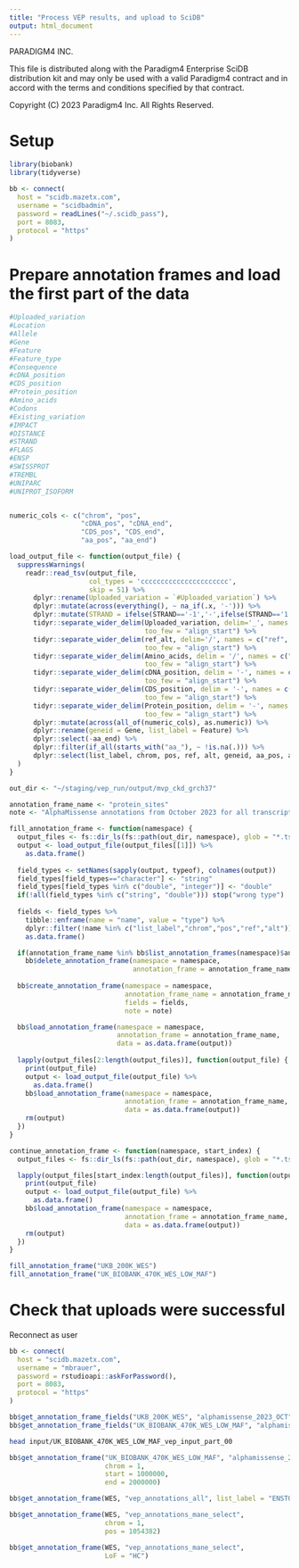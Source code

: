 ```yaml
---
title: "Process VEP results, and upload to SciDB"
output: html_document
---
```


PARADIGM4 INC.

This file is distributed along with the Paradigm4 Enterprise SciDB 
distribution kit and may only be used with a valid Paradigm4 contract 
and in accord with the terms and conditions specified by that contract.

Copyright (C) 2023 Paradigm4 Inc.
All Rights Reserved.

# Setup

```r
library(biobank)
library(tidyverse)
```

```r
bb <- connect(
  host = "scidb.mazetx.com",
  username = "scidbadmin",
  password = readLines("~/.scidb_pass"),
  port = 8083,
  protocol = "https"
)
```

# Prepare annotation frames and load the first part of the data

```r
#Uploaded_variation
#Location
#Allele
#Gene
#Feature
#Feature_type
#Consequence
#cDNA_position
#CDS_position
#Protein_position
#Amino_acids
#Codons
#Existing_variation
#IMPACT
#DISTANCE
#STRAND
#FLAGS
#ENSP
#SWISSPROT
#TREMBL
#UNIPARC
#UNIPROT_ISOFORM


numeric_cols <- c("chrom", "pos",
                  "cDNA_pos", "cDNA_end",
                  "CDS_pos", "CDS_end",
                  "aa_pos", "aa_end")

load_output_file <- function(output_file) {
  suppressWarnings(
    readr::read_tsv(output_file,
                    col_types = 'cccccccccccccccccccccc',
                    skip = 51) %>% 
      dplyr::rename(Uploaded_variation = `#Uploaded_variation`) %>%
      dplyr::mutate(across(everything(), ~ na_if(.x, '-'))) %>%
      dplyr::mutate(STRAND = ifelse(STRAND=='-1','-',ifelse(STRAND=='1','+',STRAND))) %>%
      tidyr::separate_wider_delim(Uploaded_variation, delim='_', names = c("chrom", "pos", "ref_alt"),
                                  too_few = "align_start") %>%
      tidyr::separate_wider_delim(ref_alt, delim='/', names = c("ref", "alt"),
                                  too_few = "align_start") %>%
      tidyr::separate_wider_delim(Amino_acids, delim = '/', names = c("aa_ref", "aa_alt"),
                                  too_few = "align_start") %>%
      tidyr::separate_wider_delim(cDNA_position, delim = '-', names = c("cDNA_pos", "cDNA_end"),
                                  too_few = "align_start") %>%
      tidyr::separate_wider_delim(CDS_position, delim = '-', names = c("CDS_pos", "CDS_end"),
                                  too_few = "align_start") %>%
      tidyr::separate_wider_delim(Protein_position, delim = '-', names = c("aa_pos", "aa_end"),
                                  too_few = "align_start") %>%
      dplyr::mutate(across(all_of(numeric_cols), as.numeric)) %>%
      dplyr::rename(geneid = Gene, list_label = Feature) %>%
      dplyr::select(-aa_end) %>%
      dplyr::filter(if_all(starts_with("aa_"), ~ !is.na(.))) %>%
      dplyr::select(list_label, chrom, pos, ref, alt, geneid, aa_pos, aa_ref, aa_alt)
  )
}
```


```r
out_dir <- "~/staging/vep_run/output/mvp_ckd_grch37"

annotation_frame_name <- "protein_sites"
note <- "AlphaMissense annotations from October 2023 for all transcripts. List label is Ensembl transcript ID."

fill_annotation_frame <- function(namespace) {
  output_files <- fs::dir_ls(fs::path(out_dir, namespace), glob = "*.tsv")
  output <- load_output_file(output_files[[1]]) %>%
    as.data.frame()
  
  field_types <- setNames(sapply(output, typeof), colnames(output))
  field_types[field_types=="character"] <- "string"
  field_types[field_types %in% c("double", "integer")] <- "double"
  if(!all(field_types %in% c("string", "double"))) stop("wrong type")
  
  fields <- field_types %>%
    tibble::enframe(name = "name", value = "type") %>%
    dplyr::filter(!name %in% c("list_label","chrom","pos","ref","alt")) %>%
    as.data.frame()

  if(annotation_frame_name %in% bb$list_annotation_frames(namespace)$annotation_frame_name)
    bb$delete_annotation_frame(namespace = namespace,
                               annotation_frame = annotation_frame_name)
  
  bb$create_annotation_frame(namespace = namespace,
                             annotation_frame_name = annotation_frame_name,
                             fields = fields,
                             note = note)

  bb$load_annotation_frame(namespace = namespace,
                           annotation_frame = annotation_frame_name,
                           data = as.data.frame(output))
  
  lapply(output_files[2:length(output_files)], function(output_file) {
    print(output_file)
    output <- load_output_file(output_file) %>%
      as.data.frame()
    bb$load_annotation_frame(namespace = namespace,
                             annotation_frame = annotation_frame_name,
                             data = as.data.frame(output))
    rm(output)
  })
}

continue_annotation_frame <- function(namespace, start_index) {
  output_files <- fs::dir_ls(fs::path(out_dir, namespace), glob = "*.tsv")

  lapply(output_files[start_index:length(output_files)], function(output_file) {
    print(output_file)
    output <- load_output_file(output_file) %>%
      as.data.frame()
    bb$load_annotation_frame(namespace = namespace,
                             annotation_frame = annotation_frame_name,
                             data = as.data.frame(output))
    rm(output)
  })
}

fill_annotation_frame("UKB_200K_WES")
fill_annotation_frame("UK_BIOBANK_470K_WES_LOW_MAF")

```


# Check that uploads were successful

Reconnect as user
```r
bb <- connect(
  host = "scidb.mazetx.com",
  username = "mbrauer",
  password = rstudioapi::askForPassword(),
  port = 8083,
  protocol = "https"
)
```

```r
bb$get_annotation_frame_fields("UKB_200K_WES", "alphamissense_2023_OCT")
bb$get_annotation_frame_fields("UK_BIOBANK_470K_WES_LOW_MAF", "alphamissense_2023_OCT")
```

```bash
head input/UK_BIOBANK_470K_WES_LOW_MAF_vep_input_part_00
```

```r
bb$get_annotation_frame("UK_BIOBANK_470K_WES_LOW_MAF", "alphamissense_2023_OCT",
                        chrom = 1,
                        start = 1000000,
                        end = 2000000)
```

```r
bb$get_annotation_frame(WES, "vep_annotations_all", list_label = "ENST00000688131")
```

```r
bb$get_annotation_frame(WES, "vep_annotations_mane_select",
                        chrom = 1,
                        pos = 1054382)
```

```r
bb$get_annotation_frame(WES, "vep_annotations_mane_select",
                        LoF = "HC")
```
